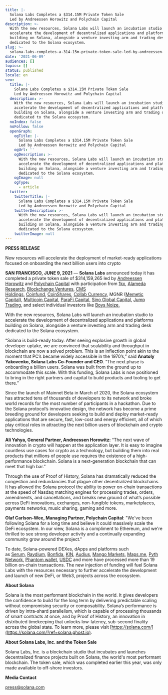 ```yaml
---
title: |-
  Solana Labs Completes a $314.15M Private Token Sale 
  Led by Andreessen Horowitz and Polychain Capital
description: >-
  With the new resources, Solana Labs will launch an incubation studio to
  accelerate the development of decentralized applications and platforms
  building on Solana, alongside a venture investing arm and trading desk
  dedicated to the Solana ecosystem.  
slug: >-
  solana-labs-completes-a-314-15m-private-token-sale-led-by-andreessen-horowitz-and-polychain-capital
date: '2021-06-09'
audiences: []
topics: []
status: published
locale: en
seo:
  title: |-
    Solana Labs Completes a $314.15M Private Token Sale 
    Led by Andreessen Horowitz and Polychain Capital
  description: >-
    With the new resources, Solana Labs will launch an incubation studio to
    accelerate the development of decentralized applications and platforms
    building on Solana, alongside a venture investing arm and trading desk
    dedicated to the Solana ecosystem.  
  noIndex: false
  noFollow: false
  openGraph:
    ogTitle: |-
      Solana Labs Completes a $314.15M Private Token Sale 
      Led by Andreessen Horowitz and Polychain Capital
    ogUrl: ''
    ogDescription: >-
      With the new resources, Solana Labs will launch an incubation studio to
      accelerate the development of decentralized applications and platforms
      building on Solana, alongside a venture investing arm and trading desk
      dedicated to the Solana ecosystem.  
    ogImage: null
    ogType:
      - article
  twitter:
    twitterTitle: |-
      Solana Labs Completes a $314.15M Private Token Sale 
      Led by Andreessen Horowitz and Polychain Capital
    twitterDescription: >-
      With the new resources, Solana Labs will launch an incubation studio to
      accelerate the development of decentralized applications and platforms
      building on Solana, alongside a venture investing arm and trading desk
      dedicated to the Solana ecosystem.  
    twitterImage: null
---
```


**PRESS RELEASE**

New resources will accelerate the deployment of market-ready applications focused on onboarding the next billion users into crypto 

**SAN FRANCISCO,** **JUNE 9, 2021** — **Solana Labs** announced today it has completed a private token sale of $314,159,265 led by [Andreessen Horowitz](https://a16z.com/?ref=solana.ghost.io) and [Polychain Capital](https://polychain.capital/?ref=solana.ghost.io) with participation from [1kx](http://1kx.capital/?ref=solana.ghost.io), [Alameda Research](https://www.alameda-research.com/?ref=solana.ghost.io), [Blockchange Ventures](https://blockchange.vc/?ref=solana.ghost.io), [CMS Holdings](http://cmsholdings.io/?ref=solana.ghost.io), [Coinfund](https://www.coinfund.io/?ref=solana.ghost.io), [CoinShares](https://coinshares.com/?ref=solana.ghost.io), [Collab Currency](https://www.collabcurrency.com/?ref=solana.ghost.io), MGNR ([Memetic Capital](https://mgnr.io/?ref=solana.ghost.io)), [Multicoin Capital](https://multicoin.capital/?ref=solana.ghost.io), [ParaFi Capital](https://www.parafi.capital/?ref=solana.ghost.io), [Sino Global Capital](https://www.sinoglobalcapital.com/?ref=solana.ghost.io), [Jump Trading](https://www.jumptrading.com/?ref=solana.ghost.io), and select individual investors like [Boys Noize.](https://www.boysnoize.com/?ref=solana.ghost.io)

With the new resources, Solana Labs will launch an incubation studio to accelerate the development of decentralized applications and platforms building on Solana, alongside a venture investing arm and trading desk dedicated to the Solana ecosystem. 

“Solana is build-ready today. After seeing explosive growth in global developer uptake, we are convinced that scalability and throughput in blockchain are now a solved problem. This is an inflection point akin to the moment that PC’s became widely accessible in the 1970’s,” said **Anatoly Yakovenko, Solana Labs Co-Founder and CEO**. “The next phase is onboarding a billion users. Solana was built from the ground up to accommodate this scale. With this funding, Solana Labs is now positioned to bring in the right partners and capital to build products and tooling to get there.”

Since the launch of Mainnet Beta in March of 2020, the Solana ecosystem has attracted tens of thousands of developers to its network and broke world records for the most number of participants in a hackathon. Due to the Solana protocol’s innovative design, the network has become a prime breeding ground for developers seeking to build and deploy market-ready applications that are secure, fast, low-cost and energy efficient, all of which play critical roles in attracting the next billion users of blockchain and crypto technologies.

**Ali Yahya, General Partner, Andreessen Horowitz:** “The next wave of innovation in crypto will happen at the application layer. It is easy to imagine countless use cases for crypto as a technology, but building them into real products that millions of people use requires the existence of a high-performance blockchain. Solana is a next-generation blockchain that can meet that high bar.”

Through the use of Proof of History, Solana has dramatically reduced the congestion and redundancies that plague other decentralized blockchains. It has allowed the Solana protocol the ability to power on-chain transactions at the speed of Nasdaq matching engines for processing trades, orders, amendments, and cancellations, and breaks new ground of what’s possible across DeFi innovations, exchanges, non-fungible tokens, marketplaces, payments networks, music sharing, gaming and more.

**Olaf Carlson-Wee, Managing Partner, Polychain Capital**: "We've been following Solana for a long time and believe it could massively scale the DeFi ecosystem. In our view, Solana is a compliment to Ethereum, and we're thrilled to see strong developer activity and a continually expanding community grow around the project."

To date, Solana-powered DEXes, dApps and platforms such as [Serum](https://dex.projectserum.com/?ref=solana.ghost.io#/market/AtNnsY1AyRERWJ8xCskfz38YdvruWVJQUVXgScC1iPb), [Raydium](https://raydium.io/?ref=solana.ghost.io), [Bonfida](https://bonfida.com/?ref=solana.ghost.io#/), [KIN](https://kin.org/?ref=solana.ghost.io), [Audius](https://audius.co/?ref=solana.ghost.io), [Mango Markets](https://mango.markets/?ref=solana.ghost.io), [Maps.me](https://maps.me/?ref=solana.ghost.io), [Pyth Network](https://pyth.network/?ref=solana.ghost.io), [Phantom wallet](https://phantom.app/?ref=solana.ghost.io), [USDC](https://www.circle.com/en/usdc?ref=solana.ghost.io) and more have processed more than 19 billion on-chain transactions. The new injection of funding will fuel Solana Labs with the resources necessary to further accelerate the development and launch of new DeFi, or Web3, projects across the ecosystem.

**About Solana**

Solana is the most performant blockchain in the world. It gives developers the confidence to build for the long term by delivering predictable scaling without compromising security or composability. Solana’s performance is driven by intra-shard parallelism, which is capable of processing thousands of smart contracts at once, and by Proof of History, an innovation in distributed timekeeping that unlocks low-latency, sub-second finality across the global state. To learn more, please visit [https://solana.com/](https://solana.com/?ref=solana.ghost.io).

**About Solana Labs, Inc. and the Token Sale**

Solana Labs, Inc. is a blockchain studio that incubates and launches decentralized finance projects built on Solana, the world's most performant blockchain. The token sale, which was completed earlier this year, was only made available to off-shore investors.

**Media Contact**

[press@solana.com](mailto:press@solana.com)
